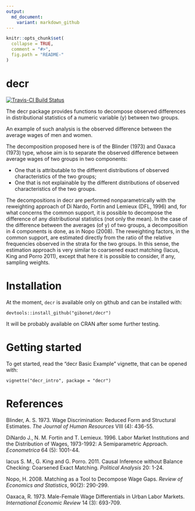 ```yaml
---
output:
  md_document:
    variant: markdown_github
---
```


<!-- README.md is generated from README.Rmd. Please edit that file -->

```r
knitr::opts_chunk$set(
  collapse = TRUE,
  comment = "#>",
  fig.path = "README-"
)
```


# decr

[![Travis-CI Build Status](https://travis-ci.org/gibonet/decr.svg?branch=master)](https://travis-ci.org/gibonet/decr)


The decr package provides functions to decompose observed differences in distributional statistics of a numeric variable (y) between two groups.

An example of such analysis is the observed difference between the average wages of men and women.

The decomposition proposed here is of the Blinder (1973) and Oaxaca (1973) type, whose aim is to separate the observed difference between average wages of two groups in two components:

- One that is attributable to the different distributions of observed characteristics of the two groups;
- One that is not explainable by the different distributions of observed characteristics of the two groups.

The decompositions in decr are performed nonparametrically with the reweighting approach of Di Nardo, Fortin and Lemieux (DFL, 1996) and, for what concerns the common support, it is possible to decompose the difference of any distributional statistics (not only the mean). In the case of the difference between the averages (of y) of two groups, a decomposition in 4 components is done, as in Nopo (2008). The reweighting factors, in the common support, are estimated directly from the ratio of the relative frequencies observed in the strata for the two groups. In this sense, the estimation approach is very similar to coarsened exact matching (Iacus, King and Porro 2011), except that here it is possible to consider, if any, sampling weights.


# Installation

At the moment, `decr` is available only on github and can be installed with:

```
devtools::install_github("gibonet/decr")
```

It will be probably available on CRAN after some further testing.


# Getting started



To get started, read the "decr Basic Example" vignette, that can be opened with:

```
vignette("decr_intro", package = "decr")
```



# References

Blinder, A. S. 1973. Wage Discrimination: Reduced Form and Structural Estimates. *The Journal of Human Resources* VIII (4): 436-55.

DiNardo J., N. M. Fortin and T. Lemieux. 1996. Labor Market Institutions and the Distribution of Wages, 1973-1992: A Semiparametric Approach. *Econometrica* 64 (5): 1001-44.

Iacus S. M., G. King and G. Porro. 2011. Causal Inference without Balance Checking: Coarsened Exact Matching. *Political Analysis* 20: 1-24.

Nopo, H. 2008. Matching as a Tool to Decompose Wage Gaps. *Review of Economics and Statistics*, 90(2): 290-299.

Oaxaca, R. 1973. Male-Female Wage Differentials in Urban Labor Markets. *International Economic Review* 14 (3): 693-709.
